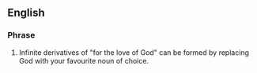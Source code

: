 {{rfc}}
==English==

===Phrase===
{{infl|en|phrase}}

# Infinite derivatives of "for the love of God" can be formed by replacing God with your favourite noun of choice.